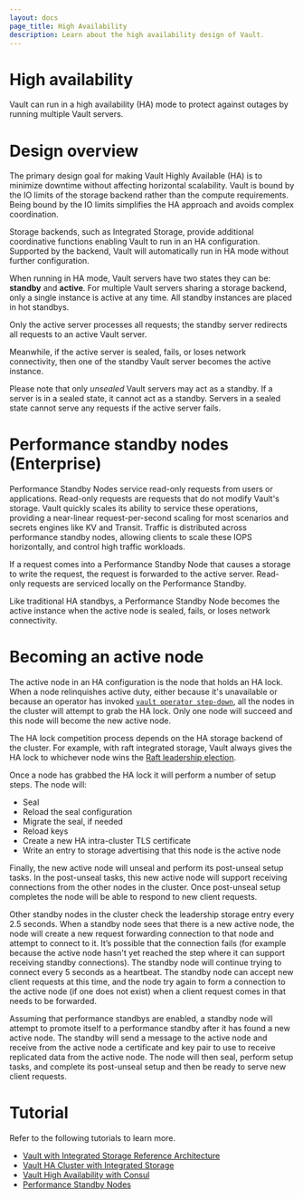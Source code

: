 ```yaml
---
layout: docs
page_title: High Availability
description: Learn about the high availability design of Vault.
---
```


# High availability

Vault can run in a high availability (HA) mode to protect against outages by running multiple Vault servers.


# Design overview

The primary design goal for making Vault Highly Available (HA) is to
minimize downtime without affecting horizontal scalability. Vault is
bound by the IO limits of the storage backend rather than the compute
requirements. Being bound by the IO limits simplifies the HA approach and avoids complex
coordination.

Storage backends, such as Integrated Storage, provide additional coordinative
functions enabling Vault to run in an HA configuration. Supported
by the backend, Vault will automatically run in HA mode without further
configuration.

When running in HA mode, Vault servers have two states they
can be: **standby** and **active**. For multiple Vault servers sharing a storage
backend, only a single instance is active at any time. All standby instances are placed in hot standbys.

Only the active server processes all requests; the standby server redirects all requests to an active Vault server.

Meanwhile, if the active server is sealed, fails, or loses network connectivity,
then one of the standby Vault server becomes the active instance.

Please note that only _unsealed_ Vault servers may act as a standby.
If a server is in a sealed state, it cannot act as a standby. Servers in a sealed state cannot
 serve any requests if the active server fails.

# Performance standby nodes (Enterprise)

Performance Standby Nodes service read-only requests from users or applications.
Read-only requests are requests that do not modify Vault's storage. Vault quickly scales its ability to service these operations,
providing a near-linear request-per-second scaling for most scenarios and secrets engines like KV and Transit. Traffic is distributed across performance standby nodes, allowing clients to scale these IOPS horizontally, and control high traffic workloads.

If a request comes into a Performance Standby Node that causes a storage to write
the request, the request is forwarded to the active server. Read-only requests are serviced locally on the Performance Standby.

Like traditional HA standbys, a Performance Standby Node becomes the active instance when the active node is sealed, fails, or loses
network connectivity.

# Becoming an active node

The active node in an HA configuration is the node that holds an HA lock. When a node relinquishes active duty, either
because it's unavailable or because an operator has invoked [`vault operator step-down`](/vault/docs/commands/operator/step-down),
all the nodes in the cluster will attempt to grab the HA lock. Only one node will succeed and this node will become the new active
node.

The HA lock competition process depends on the HA storage backend of the cluster.
For example, with raft integrated storage, Vault always gives the HA lock to 
whichever node wins the
[Raft leadership election](/vault/docs/internals/integrated-storage#leadership-elections).

Once a node has grabbed the HA lock it will perform a number of setup steps. The node will:
* Seal
* Reload the seal configuration
* Migrate the seal, if needed
* Reload keys
* Create a new HA intra-cluster TLS certificate
* Write an entry to storage advertising that this node is the active node

Finally, the new active node will unseal and perform its post-unseal setup tasks. In the post-unseal tasks, this new
active node will support receiving connections from the other nodes in the cluster. Once post-unseal setup completes
the node will be able to respond to new client requests.

Other standby nodes in the cluster check the leadership storage entry every 2.5 seconds. When a standby node sees that
there is a new active node, the node will create a new request forwarding connection to that node and attempt to connect
to it. It’s possible that the connection fails (for example because the active node hasn't yet reached the step where it
can support receiving standby connections). The standby node will continue trying to connect every 5 seconds as a
heartbeat. The standby node can accept new client requests at this time, and the node try again to form a connection to
the active node (if one does not exist) when a client request comes in that needs to be forwarded.

Assuming that performance standbys are enabled, a standby node will attempt to promote itself to a performance standby
after it has found a new active node. The standby will send a message to the active node and receive from the active
node a certificate and key pair to use to receive replicated data from the active node. The node will then seal, perform
setup tasks, and complete its post-unseal setup and then be ready to serve new client requests.

# Tutorial

Refer to the following tutorials to learn more.

- [Vault with Integrated Storage Reference Architecture](/vault/tutorials/day-one-raft/raft-reference-architecture)
- [Vault HA Cluster with Integrated Storage](/vault/tutorials/raft/raft-storage)
- [Vault High Availability with Consul](/vault/tutorials/day-one-consul/ha-with-consul)
- [Performance Standby Nodes](/vault/tutorials/enterprise/performance-standbys)

